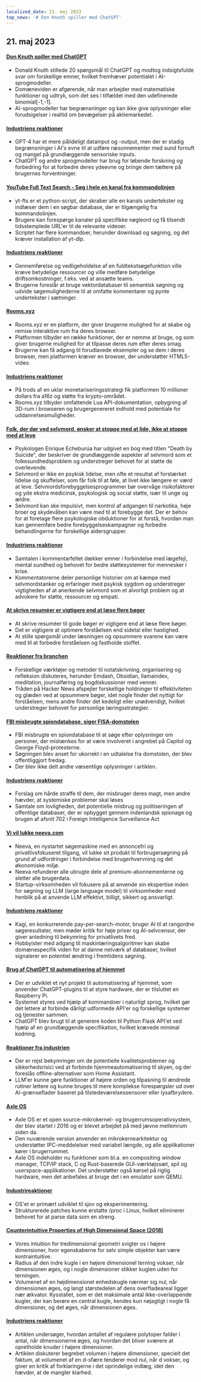 ```yaml
---
localized_date: 21. maj 2023
top_news: '# Don Knuth spiller med ChatGPT'
---
```




<CallToAction />

<Steps>

## 21. maj 2023

#### [Don Knuth spiller med ChatGPT](https://cs.stanford.edu/~knuth/chatGPT20.txt)

- Donald Knuth stillede 20 spørgsmål til ChatGPT og modtog indsigtsfulde svar om forskellige emner, hvilket fremhæver potentialet i AI-sprogmodeller.
- Domæneviden er afgørende, når man arbejder med matematiske funktioner og udtryk, som det ses i tilfældet med den udefinerede binomial[-1,-1].
- AI-sprogmodeller har begrænsninger og kan ikke give oplysninger eller forudsigelser i realtid om bevægelser på aktiemarkedet.

#### [Industriens reaktioner](http://news.ycombinator.com/item?id=36012360)

- GPT-4 har et mere pålideligt datainput og -output, men der er stadig begrænsninger i AI's evne til at udføre ræsonnementer med sund fornuft og mangel på grundlæggende sensoriske inputs.
- ChatGPT og andre sprogmodeller har brug for løbende forskning og forbedring for at forbedre deres ydeevne og bringe dem tættere på brugernes forventninger.

#### [YouTube Full Text Search - Søg i hele en kanal fra kommandolinjen](https://github.com/NotJoeMartinez/yt-fts)

- yt-fts er et python-script, der skraber alle en kanals undertekster og indlæser dem i en søgbar database, der er tilgængelig fra kommandolinjen.
- Brugere kan forespørge kanaler på specifikke nøgleord og få tilsendt tidsstemplede URL'er til de relevante videoer.
- Scriptet har flere kommandoer, herunder download og søgning, og det kræver installation af yt-dlp.

#### [Industriens reaktioner](http://news.ycombinator.com/item?id=36009774)

- Gennemførelse og vedligeholdelse af en fuldtekstsøgefunktion ville kræve betydelige ressourcer og ville medføre betydelige driftsomkostninger, f.eks. ved at ansætte teams.
- Brugerne foreslår at bruge vektordatabaser til semantisk søgning og udvide søgemulighederne til at omfatte kommentarer og pynte undertekster i sætninger.

#### [Rooms.xyz](https://rooms.xyz/)

- Rooms.xyz er en platform, der giver brugerne mulighed for at skabe og remixe interaktive rum fra deres browser.
- Platformen tilbyder en række funktioner, der er nemme at bruge, og som giver brugerne mulighed for at tilpasse deres rum efter deres smag.
- Brugerne kan få adgang til forudlavede eksempler og se dem i deres browser, men platformen kræver en browser, der understøtter HTML5-video.

#### [Industriens reaktioner](http://news.ycombinator.com/item?id=36009430)

- På trods af en uklar monetariseringsstrategi fik platformen 10 millioner dollars fra a16z og støtte fra krypto-området.
- Rooms.xyz tilbyder omfattende Lua API-dokumentation, opbygning af 3D-rum i browseren og brugergenereret indhold med potentiale for uddannelsesmuligheder.

#### [Folk, der dør ved selvmord, ønsker at stoppe med at lide, ikke at stoppe med at leve](https://english.elpais.com/science-tech/2023-05-20/psychologist-enrique-echeburua-people-who-die-by-suicide-want-to-stop-suffering-not-to-stop-living.html)

- Psykologen Enrique Echeburúa har udgivet en bog med titlen "Death by Suicide", der beskriver de grundlæggende aspekter af selvmord som et folkesundhedsproblem og understreger behovet for at støtte de overlevende.
- Selvmord er ikke en psykisk lidelse, men ofte et resultat af forstærket lidelse og skuffelser, som får folk til at føle, at livet ikke længere er værd at leve. Selvmordsforebyggelsesprogrammer bør overvåge risikofaktorer og yde ekstra medicinsk, psykologisk og social støtte, især til unge og ældre.
- Selvmord kan ske impulsivt, men kontrol af adgangen til narkotika, høje broer og skydevåben kan være med til at forebygge det. Der er behov for at foretage flere psykologiske obduktioner for at forstå, hvordan man kan gennemføre bedre forebyggelseskampagner og forbedre behandlingerne for forskellige aldersgrupper.

#### [Industriens reaktioner](http://news.ycombinator.com/item?id=36010975)

- Samtalen i kommentarfeltet dækker emner i forbindelse med lægefejl, mental sundhed og behovet for bedre støttesystemer for mennesker i krise.
- Kommentatorerne deler personlige historier om at kæmpe med selvmordstanker og erfaringer med psykisk sygdom og understreger vigtigheden af at anerkende selvmord som et alvorligt problem og at advokere for støtte, ressourcer og empati.

#### [At skrive resuméer er vigtigere end at læse flere bøger](https://www.andreasfragner.com/writing/writing-summaries)

- At skrive resuméer til gode bøger er vigtigere end at læse flere bøger.
- Det er vigtigere at optimere forståelsen end sidetal eller hastighed.
- At stille spørgsmål under læsningen og opsummere svarene kan være med til at forbedre forståelsen og fastholde stoffet.

#### [Reaktioner fra branchen](http://news.ycombinator.com/item?id=36011599)

- Forskellige værktøjer og metoder til notatskrivning, organisering og refleksion diskuteres, herunder Emdash, Obsidian, llamaindex, meditation, journalføring og bogdiskussioner med venner.
- Tråden på Hacker News afspejler forskellige holdninger til effektiviteten og glæden ved at opsummere bøger, idet nogle finder det nyttigt for forståelsen, mens andre finder det kedeligt eller unødvendigt, hvilket understreger behovet for personlige læringsstrategier.

#### [FBI misbrugte spiondatabase, siger FISA-domstolen](https://www.wsj.com/articles/fbi-improperly-searched-spy-database-for-information-on-americans-court-says-2f12bcd)

- FBI misbrugte en spiondatabase til at søge efter oplysninger om personer, der mistænkes for at være involveret i angrebet på Capitol og George Floyd-protesterne.
- Søgningen blev anset for ukorrekt i en udtalelse fra domstolen, der blev offentliggjort fredag.
- Der blev ikke delt andre væsentlige oplysninger i artiklen.

#### [Industriens reaktioner](http://news.ycombinator.com/item?id=36011550)

- Forslag om hårde straffe til dem, der misbruger deres magt, men andre hævder, at systemiske problemer skal løses
- Samtale om lovligheden, det potentielle misbrug og politiseringen af offentlige databaser, der er opbygget gennem indenlandsk spionage og brugen af afsnit 702 i Foreign Intelligence Surveillance Act

#### [Vi vil lukke neeva.com](https://neeva.com/blog/may-announcement)

- Neeva, en nystartet søgemaskine med en annoncefri og privatlivsfokuseret tilgang, vil lukke sit produkt til forbrugersøgning på grund af udfordringer i forbindelse med brugerhvervning og det økonomiske miljø.
- Neeva refunderer alle ubrugte dele af premium-abonnementerne og sletter alle brugerdata.
- Startup-virksomheden vil fokusere på at anvende sin ekspertise inden for søgning og LLM (large language model) til virksomheder med henblik på at anvende LLM effektivt, billigt, sikkert og ansvarligt.

#### [Industriens reaktioner](http://news.ycombinator.com/item?id=36013783)

- Kagi, en konkurrerende pay-per-search-motor, bruger AI til at rangordne søgeresultater, men møder kritik for høje priser og AI-selvcensur, der giver anledning til bekymring for privatlivets fred.
- Hobbyister med adgang til maskinlæringsalgoritmer kan skabe domænespecifik viden for at danne netværk af databaser, hvilket signalerer en potentiel ændring i fremtidens søgning.

#### [Brug af ChatGPT til automatisering af hjemmet](https://www.atomic14.com/2023/05/14/is-this-the-future-of-home-automation.html)

- Der er udviklet et nyt projekt til automatisering af hjemmet, som anvender ChatGPT-plugins til at styre hardware, der er tilsluttet en Raspberry Pi.
- Systemet styres ved hjælp af kommandoer i naturligt sprog, hvilket gør det lettere at forbinde dårligt udformede API'er og forskellige systemer og tjenester sammen.
- ChatGPT blev brugt til at generere koden til Python Flask API'et ved hjælp af en grundlæggende specifikation, hvilket krævede minimal kodning.

#### [Reaktioner fra industrien](http://news.ycombinator.com/item?id=36013571)

- Der er rejst bekymringer om de potentielle kvalitetsproblemer og sikkerhedsrisici ved at forbinde hjemmeautomatisering til skyen, og der foreslås offline-alternativer som Home Assistant.
- LLM'er kunne gøre funktioner af højere orden og tilpasning til ændrede rutiner lettere og kunne bruges til mere komplekse forespørgsler ud over AI-grænseflader baseret på tilstedeværelsessensorer eller lysafbrydere.

#### [Axle OS](https://axleos.com/)

- Axle OS er et open source-mikrokernel- og brugerrumsoperativsystem, der blev startet i 2016 og er blevet arbejdet på med jævne mellemrum siden da.
- Den nuværende version anvender en mikrokernearkitektur og understøtter IPC-meddelelser med variabel længde, og alle applikationer kører i brugerrummet.
- Axle OS indeholder nu funktioner som bl.a. en compositing window manager, TCP/IP stack, C og Rust-baserede GUI-værktøjssæt, spil og userspace-applikationer. Det understøtter også kørsel på rigtig hardware, men det anbefales at bruge det i en emulator som QEMU.

#### [Industrireaktioner](http://news.ycombinator.com/item?id=36008526)

- OS'et er primært udviklet til sjov og eksperimentering.
- Strukturerede patches kunne erstatte /proc i Linux, hvilket eliminerer behovet for at parse data som en streng.

#### [Counterintuitive Properties of High Dimensional Space (2018)](https://marckhoury.github.io/blog/counterintuitive-properties-of-high-dimensional-space/)

- Vores intuition for tredimensional geometri svigter os i højere dimensioner, hvor egenskaberne for selv simple objekter kan være kontraintuitive.
- Radius af den indre kugle i en højere dimensionel terning vokser, når dimensionen øges, og i nogle dimensioner stikker kuglen uden for terningen.
- Volumenet af en højdimensionel enhedskugle nærmer sig nul, når dimensionen øges, og langt størstedelen af dens overfladeareal ligger nær ækvator. Kysstallet, som er det maksimale antal ikke-overlappende kugler, der kan berøre en central kugle, kendes kun nøjagtigt i nogle få dimensioner, og det øges, når dimensionen øges.

#### [Industriens reaktioner](http://news.ycombinator.com/item?id=36009667)

- Artiklen undersøger, hvordan antallet af regulære polytoper falder i antal, når dimensionerne øges, og hvordan det bliver sværere at opretholde knuder i højere dimensioner.
- Artiklen diskuterer begrebet volumen i højere dimensioner, specielt det faktum, at volumenet af en d-sfære tenderer mod nul, når d vokser, og giver en kritik af forklaringerne i det oprindelige indlæg, idet den hævder, at de mangler klarhed.

</Steps>
